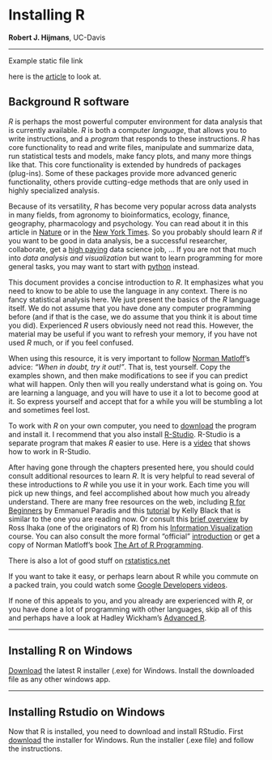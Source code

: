 Installing R
============
**Robert J. Hijmans**, UC-Davis

___

Example static file link 

here is the [article](/_static/silva-etal-yieldgapdecomposition.pdf) to look at.


**Background R software**
-------------------------

*R* is perhaps the most powerful computer environment for data analysis that is currently available. *R* is both a computer *language*, that allows you to write instructions, and a *program* that responds to these instructions. *R* has core functionality to read and write files, manipulate and summarize data, run statistical tests and models, make fancy plots, and many more things like that. This core functionality is extended by hundreds of packages (plug-ins). Some of these packages provide more advanced generic functionality, others provide cutting-edge methods that are only used in highly specialized analysis. 

Because of its versatility, *R* has become very popular across data analysts in many fields, from agronomy to bioinformatics, ecology, finance, geography, pharmacology and psychology. You can read about it in this article in [Nature](http://www.nature.com/news/programming-tools-adventures-with-r-1.16609) or in the [New York Times](http://www.nytimes.com/2009/01/07/technology/business-computing/07program.html?pagewanted=all&_r=0). So you probably should learn *R* if you want to be good in data analysis, be a successful researcher, collaborate, get a [high paying](http://www.sfgate.com/technology/businessinsider/article/10-Tech-Skills-That-Will-Earn-You-Over-100-000-5193599.php) data science job, ... If you are not that much into *data analysis and visualization* but want to learn programming for more general tasks, you may want to start with [python](https://docs.python.org/2/tutorial/) instead. 

This document provides a concise introduction to *R*. It emphasizes what you need to know to be able to use the language in any context. There is no fancy statistical analysis here. We just present the basics of the *R* language itself. We do not assume that you have done any computer programming before (and if that is the case, we do assume that you think it is about time you did). Experienced *R* users obviously need not read this. However, the material may be useful if you want to refresh your memory, if you have not used *R* much, or if you feel confused. 

When using this resource, it is very important to follow [Norman Matloff](https://www.nostarch.com/artofr.htm)'s advice: *"When in doubt, try it out!"*. That is, test yourself. Copy the examples shown, and then make modifications to see if you can predict what will happen. Only then will you really understand what is going on. You are learning a language, and you will have to use it a lot to become good at it. So express yourself and accept that for a while you will be stumbling a lot and sometimes feel lost. 

To work with *R* on your own computer, you need to [download](https://cran.r-project.org/) the program and install it. I recommend that you also install [R-Studio](https://www.rstudio.com/). R-Studio is a separate program that makes *R* easier to use. Here is a [video](https://www.youtube.com/watch?v=FIrsOBy5k58) that shows how to work in R-Studio.

After having gone through the chapters presented here, you should could consult additional resources to learn *R*. It is very helpful to read several of these introductions to *R* while you use it in your work. Each time you will pick up new things, and feel accomplished about how much you already understand. There are many free resources on the web, including [R for Beginners](http://cran.r-project.org/doc/contrib/Paradis-rdebuts_en.pdf) by Emmanuel Paradis and this [tutorial](http://www.cyclismo.org/tutorial/R/) by Kelly Black that is similar to the one you are reading now. Or consult this [brief overview](https://www.stat.auckland.ac.nz/~ihaka/120/Notes/ch02.pdf) by Ross Ihaka (one of the originators of R) from his [Information Visualization](https://www.stat.auckland.ac.nz/~ihaka/120/notes.html) course. You can also consult the more formal "official" [introduction](https://cran.r-project.org/doc/manuals/r-release/R-intro.pdf) or get a copy of  Norman Matloff's book [The Art of R Programming](http://www.nostarch.com/artofr.htm). 

There is also a lot of good stuff on [rstatistics.net](http://rstatistics.net/)

If you want to take it easy, or perhaps learn about R while you commute on a packed train, you could watch some [Google Developers videos](http://www.youtube.com/playlist?list=PLOU2XLYxmsIK9qQfztXeybpHvru-TrqAP).

If none of this appeals to you, and you already are experienced with *R*, or you have done a lot of programming with other languages, skip all of this and perhaps have a look at Hadley Wickham's [Advanced R](http://adv-r.had.co.nz/).

___
**Installing R on Windows**
---------------------------

[Download](https://cran.r-project.org/bin/windows/base/) the latest R installer (.exe) for Windows. Install the downloaded file as any other windows app. 

___
**Installing Rstudio on Windows**
---------------------------

Now that R is installed, you need to download and install RStudio. 
First [download](https://www.rstudio.com/products/rstudio/download/#download) the installer for Windows. Run the installer (.exe file) and follow the instructions.
